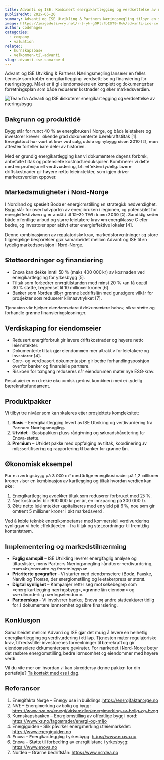 ```yaml
---
title: Advanti og ISE: Kombinert energikartlegging og verdsettelse av næringseiendom
publishedAt: 2025-05-20
summary: Advanti og ISE Utvikling & Partners Næringsmegling tilbyr en sammensatt tjeneste som kobler energianalyse, verdivurdering og finansiering for eiendomseiere i Nord-Norge.
image: https://imagedelivery.net/r-6-yk-gGPtjfbIST9-8uA/advanti-ise-collab/public
author: codehagen
categories:
  - company
  - valuation
related:
  - kunnskapsbase
  - velkommen-til-advanti
slug: advanti-ise-samarbeid
---
```


Advanti og ISE Utvikling & Partners Næringsmegling lanserer en felles tjeneste som kobler energikartlegging, verdsettelse og finansiering for næringsbygg. Målet er å gi eiendomseiere en komplett og dokumenterbar forretningsplan som både reduserer kostnader og øker markedsverdien.

<Image
  alt="Team fra Advanti og ISE diskuterer energikartlegging og verdsettelse av næringsbygg"
  src="https://imagedelivery.net/r-6-yk-gGPtjfbIST9-8uA/advanti-ise-workshop/public"
  width={1200}
  height={750}
/>

## Bakgrunn og produktidé

Bygg står for rundt 40 % av energibruken i Norge, og både leietakere og investorer krever i økende grad dokumenterte bærekraftstiltak [1]. Energiattest har vært et krav ved salg, utleie og nybygg siden 2010 [2], men attesten forteller bare deler av historien.

Med en grundig energikartlegging kan vi dokumentere dagens forbruk, anbefalte tiltak og potensielle kostnadsreduksjoner. Kombinerer vi dette med en profesjonell verdivurdering, blir effekten tydelig: lavere driftskostnader gir høyere netto leieinntekter, som igjen driver markedsverdien oppover.

## Markedsmuligheter i Nord-Norge

I Nordland og spesielt Bodø er energiomstilling en strategisk nødvendighet. Bygg står for over halvparten av energibruken i regionen, og potensialet for energieffektivisering er anslått til 15–20 TWh innen 2030 [3]. Samtidig setter både offentlige anbud og større leietakere krav om energiklasse C eller bedre, og investorer spør aktivt etter energieffektive lokaler [4].

Denne kombinasjonen av regulatoriske krav, markedsforventninger og store tilgjengelige besparelser gjør samarbeidet mellom Advanti og ISE til en tydelig markedsposisjon i Nord-Norge.

## Støtteordninger og finansiering

-   Enova kan dekke inntil 50 % (maks 400 000 kr) av kostnaden ved energikartlegging for yrkesbygg [5].
-   Tiltak som forbedrer energitilstanden med minst 20 % kan få opptil 30 % støtte, begrenset til 10 millioner kroner [6].
-   Banker som Nordea tilbyr grønne bedriftslån med gunstigere vilkår for prosjekter som reduserer klimaavtrykket [7].

Tjenesten vår hjelper eiendomseiere å dokumentere behov, sikre støtte og forhandle grønne finansieringsløsninger.

## Verdiskaping for eiendomseier

-   Redusert energiforbruk gir lavere driftskostnader og høyere netto leieinntekter.
-   Dokumenterte tiltak gjør eiendommen mer attraktiv for leietakere og investorer [4].
-   Core- og verdibasert dokumentasjon gir bedre forhandlingsposisjon overfor banker og finansielle partnere.
-   Risikoen for tomgang reduseres når eiendommen møter nye ESG-krav.

Resultatet er en direkte økonomisk gevinst kombinert med et tydelig bærekraftsfundament.

## Produktpakker

Vi tilbyr tre nivåer som kan skaleres etter prosjektets kompleksitet:

1.  **Basis** – Energikartlegging levert av ISE Utvikling og verdivurdering fra Partners Næringsmegling.
2.  **Utvidet** – Basispakken pluss rådgivning og søknadshåndtering for Enova-støtte.
3.  **Premium** – Utvidet pakke med oppfølging av tiltak, koordinering av miljøsertifisering og rapportering til banker for grønne lån.

## Økonomisk eksempel

For et næringsbygg på 3 000 m² med årlige energikostnader på 1,2 millioner kroner viser en kombinasjon av kartlegging og tiltak hvordan verdien kan øke:

1.  Energikartlegging avdekker tiltak som reduserer forbruket med 25 %.
2.  Nye kostnader blir 900 000 kr per år, en innsparing på 300 000 kr.
3.  Økte netto leieinntekter kapitaliseres med en yield på 6 %, noe som gir omtrent 5 millioner kroner i økt markedsverdi.

<Note variant="success">
  Ved å koble teknisk energikompetanse med kommersiell verdivurdering synliggjør vi hele effektkjeden – fra tiltak og støtteordninger til fremtidig kontantstrøm.
</Note>

## Implementering og markedstilnærming

-   **Faglig samspill** – ISE Utvikling leverer energifaglig analyse og tiltakslister, mens Partners Næringsmegling håndterer verdivurdering, transaksjonsstøtte og forretningsplan.
-   **Prioriterte geografier** – Vi starter med eiendomseiere i Bodø, Fauske, Narvik og Tromsø, der energiomstilling og leietakerpress er størst.
-   **Digital synlighet** – Kampanjer retter seg mot søkebegrep som «energikartlegging næringsbygg», «grønne lån eiendom» og «verdivurdering næringseiendom».
-   **Partnerskap** – Vi involverer banker, Enova og andre støtteaktører tidlig for å dokumentere lønnsomhet og sikre finansiering.

## Konklusjon

Samarbeidet mellom Advanti og ISE gjør det mulig å levere en helhetlig energikartlegging og verdivurdering i ett løp. Tjenesten møter regulatoriske krav, tilfredsstiller investorenes forventninger til bærekraft og gir eiendomseiere dokumenterbare gevinster. For markedet i Nord-Norge betyr det raskere energiomstilling, bedre lønnsomhet og eiendommer med høyere verdi.

Vil du vite mer om hvordan vi kan skreddersy denne pakken for din portefølje? [Ta kontakt med oss i dag](/kontakt).

## Referanser

1.  Energifakta Norge – Energy use in buildings: https://energifaktanorge.no
2.  NVE – Energimerking av bolig og bygg: https://www.nve.no/energi/virkemidler/energimerking-av-bolig-og-bygg
3.  Kunnskapsbanken – Energiomstilling av offentlige bygg i nord: https://www.ks.no/fagomrader/energi-og-miljo
4.  Energiguiden – Slik påvirker energimerking utleiemarkedet: https://www.energiguiden.no
5.  Enova – Energikartlegging i yrkesbygg: https://www.enova.no
6.  Enova – Støtte til forbedring av energitilstand i yrkesbygg: https://www.enova.no
7.  Nordea – Grønne bedriftslån: https://www.nordea.no
